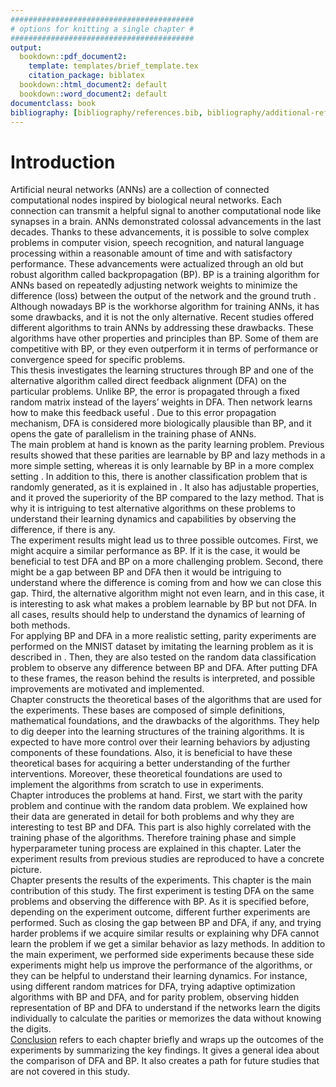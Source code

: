 ```yaml
---
#########################################
# options for knitting a single chapter #
#########################################
output:
  bookdown::pdf_document2:
    template: templates/brief_template.tex
    citation_package: biblatex
  bookdown::html_document2: default
  bookdown::word_document2: default
documentclass: book
bibliography: [bibliography/references.bib, bibliography/additional-references.bib]
---
```


# Introduction {.unnumbered}

```{=tex}
\adjustmtc
\markboth{Introduction}{}
```
Artificial neural networks (ANNs) are a collection of connected computational nodes inspired by biological neural networks. Each connection can transmit a helpful signal to another computational node like synapses in a brain. ANNs demonstrated colossal advancements in the last decades. Thanks to these advancements, it is possible to solve complex problems in computer vision, speech recognition, and natural language processing within a reasonable amount of time and with satisfactory performance. These advancements were actualized through an old but robust algorithm called backpropagation (BP). BP is a training algorithm for ANNs based on repeatedly adjusting network weights to minimize the difference (loss) between the output of the network and the ground truth \cite{Rumelhart:1986we}. \
Although nowadays BP is the workhorse algorithm for training ANNs, it has some drawbacks, and it is not the only alternative. Recent studies offered different algorithms to train ANNs by addressing these drawbacks. These algorithms have other properties and principles than BP. Some of them are competitive with BP, or they even outperform it in terms of performance or convergence speed for specific problems. \
This thesis investigates the learning structures through BP and one of the alternative algorithm called direct feedback alignment (DFA) on the particular problems. Unlike BP, the error is propagated through a fixed random matrix instead of the layers' weights in DFA. Then network learns how to make this feedback useful \cite{nøkland2016direct}. Due to this error propagation mechanism, DFA is considered more biologically plausible than BP, and it opens the gate of parallelism in the training phase of ANNs.  
The main problem at hand is known as the parity learning problem. Previous results showed that these parities are learnable by BP and lazy methods in a more simple setting, whereas it is only learnable by BP in a more complex setting \cite{DBLP:journals/corr/abs-2002-07400}. In addition to this, there is another classification problem that is randomly generated, as it is explained in \cite{chizat2020implicit}. It also has adjustable properties, and it proved the superiority of the BP compared to the lazy method. That is why it is intriguing to test alternative algorithms on these problems to understand their learning dynamics and capabilities by observing the difference, if there is any. \
The experiment results might lead us to three possible outcomes. First, we might acquire a similar performance as BP. If it is the case, it would be beneficial to test DFA and BP on a more challenging problem. Second, there might be a gap between BP and DFA then it would be intriguing to understand where the difference is coming from and how we can close this gap. Third, the alternative algorithm might not even learn, and in this case, it is interesting to ask what makes a problem learnable by BP but not DFA. In all cases, results should help to understand the dynamics of learning of both methods. \
For applying BP and DFA in a more realistic setting, parity experiments are performed on the MNIST dataset by imitating the learning problem as it is described in \cite{DBLP:journals/corr/abs-2002-07400}. Then, they are also tested on the random data classification problem to observe any difference between BP and DFA. After putting DFA to these frames, the reason behind the results is interpreted, and possible improvements are motivated and implemented.\
Chapter \ref{chap:chapter_1} constructs the theoretical bases of the algorithms that are used for the experiments. These bases are composed of simple definitions, mathematical foundations, and the drawbacks of the algorithms. They help to dig deeper into the learning structures of the training algorithms. It is expected to have more control over their learning behaviors by adjusting components of these foundations. Also, it is beneficial to have these theoretical bases for acquiring a better understanding of the further interventions. Moreover, these theoretical foundations are used to implement the algorithms from scratch to use in experiments.\
Chapter \ref{chap:chapter_2} introduces the problems at hand. First, we start with the parity problem and continue with the random data problem. We explained how their data are generated in detail for both problems and why they are interesting to test BP and DFA. This part is also highly correlated with the training phase of the algorithms. Therefore training phase and simple hyperparameter tuning process are explained in this chapter. Later the experiment results from previous studies \cite{DBLP:journals/corr/abs-2002-07400, chizat2020implicit}  are reproduced to have a concrete picture. \
Chapter \ref{chap:chapter_3} presents the results of the experiments. This chapter is the main contribution of this study. The first experiment is testing DFA on the same problems and observing the difference with BP. As it is specified before, depending on the experiment outcome, different further experiments are performed. Such as closing the gap between BP and DFA, if any, and trying harder problems if we acquire similar results or explaining why DFA cannot learn the problem if we get a similar behavior as lazy methods. In addition to the main experiment, we performed side experiments because these side experiments might help us improve the performance of the algorithms, or they can be helpful to understand their learning dynamics. For instance, using different random matrices for DFA, trying adaptive optimization algorithms with BP and DFA, and for parity problem, observing hidden representation of BP and DFA to understand if the networks learn the digits individually to calculate the parities or memorizes the data without knowing the digits.\
[Conclusion](#conc) refers to each chapter briefly and wraps up the outcomes of the experiments by summarizing the key findings. It gives a general idea about the comparison of DFA and BP. It also creates a path for future studies that are not covered in this study.